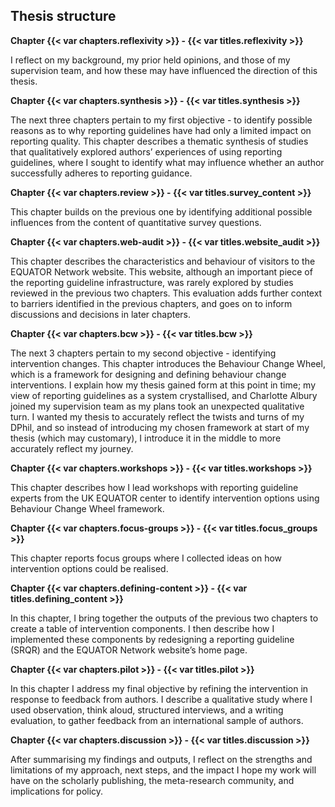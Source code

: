 ## Thesis structure

**Chapter {{< var chapters.reflexivity >}} - {{< var titles.reflexivity >}}**

I reflect on my background, my prior held opinions, and those of my supervision team, and how these may have influenced the direction of this thesis. 

**Chapter {{< var chapters.synthesis >}} - {{< var titles.synthesis >}}**

The next three chapters pertain to my first objective - to identify possible reasons as to why reporting guidelines have had only a limited impact on reporting quality. This chapter describes a thematic synthesis of studies that qualitatively explored authors' experiences of using reporting guidelines, where I sought to identify what may influence whether an author successfully adheres to reporting guidance. 

**Chapter {{< var chapters.review >}} - {{< var titles.survey_content >}}**

This chapter builds on the previous one by identifying additional possible influences from the content of quantitative survey questions. 

**Chapter {{< var chapters.web-audit >}} - {{< var titles.website_audit >}}**

This chapter describes the characteristics and behaviour of visitors to the EQUATOR Network website. This website, although an important piece of the reporting guideline infrastructure, was rarely explored by studies reviewed in the previous two chapters. This evaluation adds further context to barriers identified in the previous chapters, and goes on to inform discussions and decisions in later chapters. 

**Chapter {{< var chapters.bcw >}} - {{< var titles.bcw >}}**

The next 3 chapters pertain to my second objective - identifying intervention changes. This chapter introduces the Behaviour Change Wheel, which is a framework for designing and defining behaviour change interventions. I explain how my thesis gained form at this point in time; my view of reporting guidelines as a system crystallised, and Charlotte Albury joined my supervision team as my plans took an unexpected qualitative turn. I wanted my thesis to accurately reflect the twists and turns of my DPhil, and so instead of introducing my chosen framework at start of my thesis (which may customary), I introduce it in the middle to more accurately reflect my journey.

**Chapter {{< var chapters.workshops >}} - {{< var titles.workshops >}}**

This chapter describes how I lead workshops with reporting guideline experts from the UK EQUATOR center to identify intervention options using Behaviour Change Wheel framework.

**Chapter {{< var chapters.focus-groups >}} - {{< var titles.focus_groups >}}**

This chapter reports focus groups where I collected ideas on how intervention options could be realised. 

**Chapter {{< var chapters.defining-content >}} - {{< var titles.defining_content >}}**

In this chapter, I bring together the outputs of the previous two chapters to create a table of intervention components. I then describe how I implemented these components by redesigning a reporting guideline (SRQR) and the EQUATOR Network website's home page.

**Chapter {{< var chapters.pilot >}} - {{< var titles.pilot >}}**

In this chapter I address my final objective by refining the intervention in response to feedback from authors. I describe a qualitative study where I used observation, think aloud, structured interviews, and a writing evaluation, to gather feedback from an international sample of authors. 

**Chapter {{< var chapters.discussion >}} - {{< var titles.discussion >}}**

After summarising my findings and outputs, I reflect on the strengths and limitations of my approach, next steps, and the impact I hope my work will have on the scholarly publishing, the meta-research community, and implications for policy.
